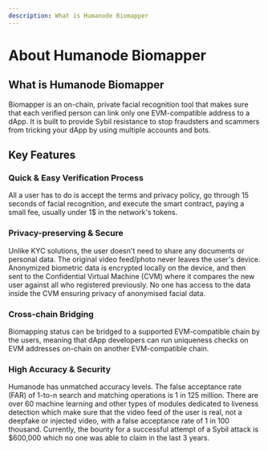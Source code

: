 ```yaml
---
description: What is Humanode Biomapper
---
```



# About Humanode Biomapper

## What is Humanode Biomapper

Biomapper is an on-chain, private facial recognition tool that makes sure that
each verified person can link only one EVM-compatible address to a dApp.
It is built to provide Sybil resistance to stop fraudsters and scammers from
tricking your dApp by using multiple accounts and bots.

## Key Features

### Quick & Easy Verification Process

All a user has to do is accept the terms and privacy policy,
go through 15 seconds of facial recognition, and execute the smart contract,
paying a small fee, usually under 1$ in the network's tokens.

### Privacy-preserving & Secure

Unlike KYC solutions, the user doesn't need to share any documents or personal
data.
The original video feed/photo never leaves the user's device.
Anonymized biometric data is encrypted locally on the device, and then sent to
the Confidential Virtual Machine (CVM) where it compares the new user
against all who registered previously.
No one has access to the data inside the CVM ensuring privacy of anonymised
facial data.

### Cross-chain Bridging

Biomapping status can be bridged to a supported EVM-compatible chain by the users,
meaning that dApp developers can run uniqueness checks on EVM addresses
on-chain on another EVM-compatible chain.

### High Accuracy & Security

Humanode has unmatched accuracy levels. The false acceptance rate (FAR) of
1-to-n search and matching operations is 1 in 125 million.
There are over 60 machine learning and other types of modules dedicated
to liveness detection which make sure that the video feed of the user is real,
not a deepfake or injected video, with a false acceptance rate
of 1 in 100 thousand.
Currently, the bounty for a successful attempt of a Sybil attack is $600,000
which no one was able to claim in the last 3 years.
